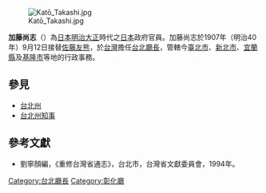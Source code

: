 [[File:Katō_Takashi.jpg|thumb]]

'''加藤尚志'''（{{bd|?||?}}）為[[日本|日本]][[明治|明治]][[大正|大正]]時代之[[日本|日本]]政府官員。加藤尚志於1907年（明治40年）9月12日接替[[佐藤友熊|佐藤友熊]]，於[[台灣|台灣]]擔任[[台北廳|台北廳長]]，管轄今[[臺北市|臺北市]]、[[新北市|新北市]]、[[宜蘭縣|宜蘭縣]]及[[基隆市|基隆市]]等地的行政事務。
{{start box}}
{{s-before|[[佐藤友熊|佐藤友熊]]}}
{{s-title|[[台北廳|台北廳長]] |1907年9月12日－1909年10月25日}}
{{s-after|[[井村大吉|井村大吉]]}}
{{end box}}

==參見==
*[[台北州|台北州]]
*[[台北州知事|台北州知事]]

==參考文獻==
*劉寧顏編，《重修台灣省通志》，台北市，台灣省文獻委員會，1994年。

[[Category:台北廳長|Category:台北廳長]]
[[Category:彰化廳|Category:彰化廳]]